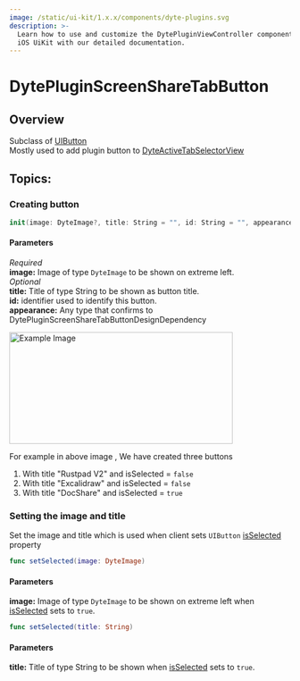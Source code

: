 ```yaml
---
image: /static/ui-kit/1.x.x/components/dyte-plugins.svg
description: >-
  Learn how to use and customize the DytePluginViewController component in Ospi's
  iOS UiKit with our detailed documentation.
---
```


# DytePluginScreenShareTabButton
## Overview
Subclass of [UIButton](https://developer.apple.com/documentation/uikit/uibutton)  
Mostly used to add plugin button to [DyteActiveTabSelectorView](/ios/components/dyte-active-tab-selector-view)

## Topics:

### Creating button

```swift
init(image: DyteImage?, title: String = "", id: String = "", appearance: DytePluginScreenShareTabButtonDesignDependency = DytePluginScreenShareTabButtonDesignDependencyModel()) 
```
#### Parameters
*Required*   
**image:** Image of type `DyteImage` to be shown on extreme left.  
*Optional*  
**title:** Title of type String to be shown as button title.  
**id:** identifier used to identify this button.  
**appearance:** Any type that confirms to DytePluginScreenShareTabButtonDesignDependency   

<img src="/static/ios/ios_active_HorizontalView.png" alt="Example Image" width="400" height="200"/>

For example in above image , We have created three buttons 
1. With title "Rustpad V2" and isSelected = `false`
2. With title "Excalidraw" and isSelected = `false`
3. With title "DocShare" and isSelected = `true`

### Setting the image and title 
Set the image and title which is used when client sets `UIButton` [isSelected](https://developer.apple.com/documentation/uikit/uicontrol/1618203-isselected) property

```swift
func setSelected(image: DyteImage)
```
#### Parameters
**image:** Image of type `DyteImage` to be shown on extreme left when [isSelected](https://developer.apple.com/documentation/uikit/uicontrol/1618203-isselected) sets to `true`.  

```swift
func setSelected(title: String)
```
#### Parameters
**title:** Title of type String to be shown when [isSelected](https://developer.apple.com/documentation/uikit/uicontrol/1618203-isselected) sets to `true`.


<head>
  <title>iOS DytePluginViewController</title>
</head>
